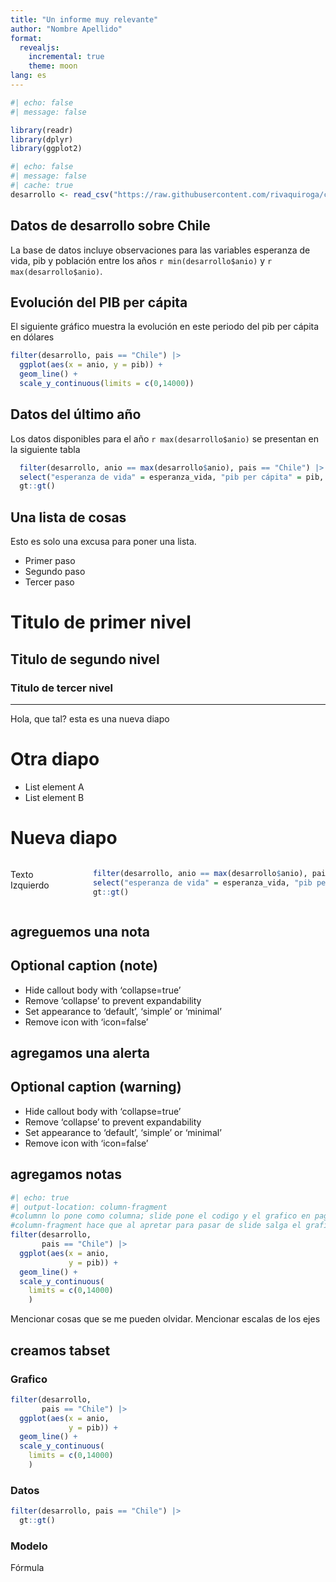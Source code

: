```yaml
---
title: "Un informe muy relevante"
author: "Nombre Apellido"
format:
  revealjs:
    incremental: true
    theme: moon
lang: es
---
```


```r
#| echo: false
#| message: false

library(readr)
library(dplyr)
library(ggplot2)
```


```r
#| echo: false
#| message: false
#| cache: true
desarrollo <- read_csv("https://raw.githubusercontent.com/rivaquiroga/clases-let0010/main/datos/datos-desarrollo.csv")

```

## Datos de desarrollo sobre Chile

La base de datos incluye observaciones para las variables esperanza de vida, pib y población entre los años `r min(desarrollo$anio)` y `r max(desarrollo$anio)`.

## Evolución del PIB per cápita

El siguiente gráfico muestra la evolución en este periodo del pib per cápita en dólares

```r

filter(desarrollo, pais == "Chile") |> 
  ggplot(aes(x = anio, y = pib)) +
  geom_line() +
  scale_y_continuous(limits = c(0,14000))
```

## Datos del último año

Los datos disponibles para el año `r max(desarrollo$anio)` se presentan en la siguiente tabla

```r

  filter(desarrollo, anio == max(desarrollo$anio), pais == "Chile") |> 
  select("esperanza de vida" = esperanza_vida, "pib per cápita" = pib, "población" = poblacion) |> 
  gt::gt()

```

## Una lista de cosas

Esto es solo una excusa para poner una lista.

::: {.nonincremental}
- Primer paso
- Segundo paso
- Tercer paso
:::


# Titulo de primer nivel

## Titulo de segundo nivel

### Titulo de tercer nivel

---
Hola, que tal? esta es una nueva diapo

# Otra diapo 
::: {.incremental}
- List element A
- List element B
:::

# Nueva diapo

:::: {.columns}

::: {.column width='20%'}
Texto Izquierdo
:::

::: {.column width='80%'}
```r

  filter(desarrollo, anio == max(desarrollo$anio), pais == "Chile") |> 
  select("esperanza de vida" = esperanza_vida, "pib per cápita" = pib, "población" = poblacion) |> 
  gt::gt()

```
:::

::::

## agreguemos una nota
:::{.callout-note collapse=false appearance='default' icon=true}
## Optional caption (note)
- Hide callout body with 'collapse=true'
- Remove 'collapse' to prevent expandability
- Set appearance to 'default', 'simple' or 'minimal'
- Remove icon with 'icon=false'
:::


## agregamos una alerta
:::{.callout-warning collapse=false appearance='default' icon=true}
## Optional caption (warning)
- Hide callout body with 'collapse=true'
- Remove 'collapse' to prevent expandability
- Set appearance to 'default', 'simple' or 'minimal'
- Remove icon with 'icon=false'
:::


## agregamos notas 

```r
#| echo: true
#| output-location: column-fragment
#columnn lo pone como columna; slide pone el codigo y el grafico en pag distintas 
#column-fragment hace que al apretar para pasar de slide salga el grafico
filter(desarrollo, 
       pais == "Chile") |> 
  ggplot(aes(x = anio, 
             y = pib)) +
  geom_line() +
  scale_y_continuous(
    limits = c(0,14000)
    )
```

::: {.notes}
Mencionar cosas que se me pueden olvidar.
Mencionar escalas de los ejes 
:::


## creamos tabset 
::: {.panel-tabset}

### Grafico

```r
filter(desarrollo, 
       pais == "Chile") |> 
  ggplot(aes(x = anio, 
             y = pib)) +
  geom_line() +
  scale_y_continuous(
    limits = c(0,14000)
    )

```

### Datos

```r
filter(desarrollo, pais == "Chile") |> 
  gt::gt()
```

### Modelo

Fórmula

:::

